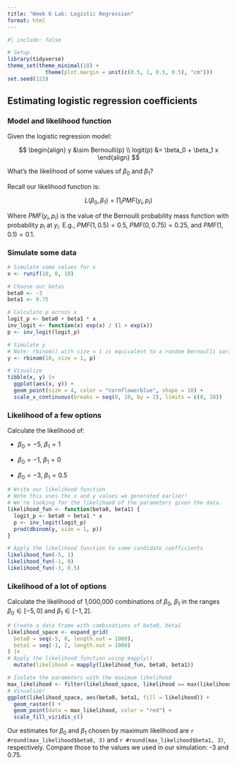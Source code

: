 ```yaml
---
title: "Week 6 Lab: Logistic Regression"
format: html
---
```


```r
#| include: false

# Setup
library(tidyverse)
theme_set(theme_minimal(18) +
            theme(plot.margin = unit(c(0.5, 1, 0.5, 0.5), "cm")))
set.seed(123)

```

## Estimating logistic regression coefficients

### Model and likelihood function

Given the logistic regression model:

$$
\begin{align}
y &\sim Bernoulli(p) \\
logit(p) &= \beta_0 + \beta_1 x
\end{align}
$$

What's the likelihood of some values of $\beta_0$ and $\beta_1$?

Recall our likelihood function is:

$$
L(\beta_0, \beta_1) = \prod_i PMF(y_i, p_i)
$$

Where $PMF(y_i, p_i)$ is the value of the Bernoulli probability mass function with probability $p_i$ at $y_i$. E.g., $PMF(1, 0.5)=0.5$, $PMF(0, 0.75)=0.25$, and $PMF(1, 0.1)=0.1$.

### Simulate some data

```r
# Simulate some values for x
x <- runif(10, 0, 10)

# Choose our betas
beta0 <- -3
beta1 <- 0.75

# Calculate p across x 
logit_p <- beta0 + beta1 * x
inv_logit <- function(x) exp(x) / (1 + exp(x))
p <- inv_logit(logit_p)

# Simulate y
# Note: rbinom() with size = 1 is equivalent to a random Bernoulli variable
y <- rbinom(10, size = 1, p)

# Visualize
tibble(x, y) |>
  ggplot(aes(x, y)) +
  geom_point(size = 4, color = "cornflowerblue", shape = 18) +
  scale_x_continuous(breaks = seq(0, 10, by = 2), limits = c(0, 10))
```

### Likelihood of a few options

Calculate the likelihood of:

-   $\beta_0=-5$, $\beta_1 = 1$

-   $\beta_0=-1$, $\beta_1 = 0$

-   $\beta_0=-3$, $\beta_1 = 0.5$

```r
# Write our likelihood function 
# Note this uses the x and y values we generated earlier!
# We're looking for the likelihood of the parameters given the data.
likelihood_fun <- function(beta0, beta1) {
  logit_p <- beta0 + beta1 * x
  p <- inv_logit(logit_p)
  prod(dbinom(y, size = 1, p))
}

# Apply the likelihood function to some candidate coefficients
likelihood_fun(-5, 1)
likelihood_fun(-1, 0)
likelihood_fun(-3, 0.5)
```

### Likelihood of a lot of options

Calculate the likelihood of 1,000,000 combinations of $\beta_0$, $\beta_1$ in the ranges $\beta_0 \in [-5, 0]$ and $\beta_1 \in [-1, 2]$.

```r
# Create a data frame with combinations of beta0, beta1
likelihood_space <- expand_grid(
  beta0 = seq(-5, 0, length.out = 1000),
  beta1 = seq(-1, 2, length.out = 1000)
) |>
# Apply the likelihood function using mapply()
  mutate(likelihood = mapply(likelihood_fun, beta0, beta1))

# Isolate the parameters with the maximum likelihood
max_likelihood <- filter(likelihood_space, likelihood == max(likelihood))
# Visualize!
ggplot(likelihood_space, aes(beta0, beta1, fill = likelihood)) +
  geom_raster() +
  geom_point(data = max_likelihood, color = "red") +
  scale_fill_viridis_c()
```

Our estimates for $\beta_0$ and $\beta_1$ chosen by maximum likelihood are `r #round(max_likelihood$beta0, 3)` and `r #round(max_likelihood$beta1, 3)`, respectively. Compare those to the values we used in our simulation: -3 and 0.75.
